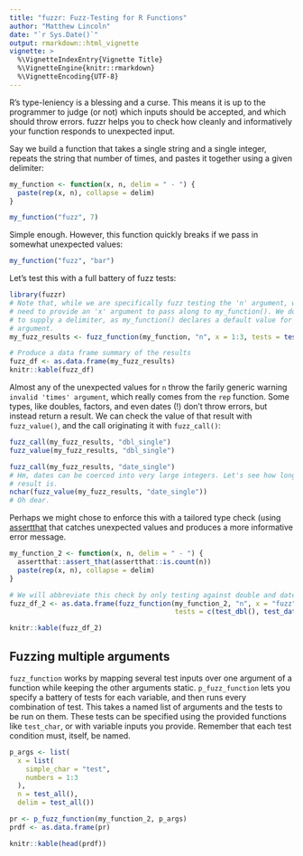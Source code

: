 ```yaml
---
title: "fuzzr: Fuzz-Testing for R Functions"
author: "Matthew Lincoln"
date: "`r Sys.Date()`"
output: rmarkdown::html_vignette
vignette: >
  %\VignetteIndexEntry{Vignette Title}
  %\VignetteEngine{knitr::rmarkdown}
  %\VignetteEncoding{UTF-8}
---
```


R's type-leniency is a blessing and a curse.
This means it is up to the programmer to judge (or not) which inputs should be accepted, and which should throw errors.
fuzzr helps you to check how cleanly and informatively your function responds to unexpected input.

Say we build a function that takes a single string and a single integer, repeats the string that number of times, and pastes it together using a given delimiter:

```r
my_function <- function(x, n, delim = " - ") {
  paste(rep(x, n), collapse = delim)
}

my_function("fuzz", 7)
```

Simple enough.
However, this function quickly breaks if we pass in somewhat unexpected values:

```r
my_function("fuzz", "bar")
```

Let's test this with a full battery of fuzz tests:

```r
library(fuzzr)
# Note that, while we are specifically fuzz testing the 'n' argument, we still 
# need to provide an 'x' argument to pass along to my_function(). We do not have
# to supply a delimiter, as my_function() declares a default value for this
# argument.
my_fuzz_results <- fuzz_function(my_function, "n", x = 1:3, tests = test_all(), test_delim = ";")

# Produce a data frame summary of the results
fuzz_df <- as.data.frame(my_fuzz_results)
knitr::kable(fuzz_df)
```

Almost any of the unexpected values for `n` throw the farily generic warning `invalid 'times' argument`, which really comes from the `rep` function.
Some types, like doubles, factors, and even dates (!) don't throw errors, but instead return a result.
We can check the value of that result with `fuzz_value()`, and the call originating it with `fuzz_call()`:

```r
fuzz_call(my_fuzz_results, "dbl_single")
fuzz_value(my_fuzz_results, "dbl_single")

fuzz_call(my_fuzz_results, "date_single")
# Hm, dates can be coerced into very large integers. Let's see how long this
# result is.
nchar(fuzz_value(my_fuzz_results, "date_single"))
# Oh dear.
```

Perhaps we might chose to enforce this with a tailored type check (using [assertthat](https://cran.r-project.org/package=assertthat) that catches unexpected values and produces a more informative error message. 

```r
my_function_2 <- function(x, n, delim = " - ") {
  assertthat::assert_that(assertthat::is.count(n))
  paste(rep(x, n), collapse = delim)
}

# We will abbreviate this check by only testing against double and date vectors
fuzz_df_2 <- as.data.frame(fuzz_function(my_function_2, "n", x = "fuzz", 
                                         tests = c(test_dbl(), test_date())))

knitr::kable(fuzz_df_2)
```

## Fuzzing multiple arguments

`fuzz_function` works by mapping several test inputs over one argument of a function while keeping the other arguments static.
`p_fuzz_function` lets you specify a battery of tests for each variable, and then runs every combination of test.
This takes a named list of arguments and the tests to be run on them. These tests can be specified using the provided functions like `test_char`, or with variable inputs you provide.
Remember that each test condition must, itself, be named.

```r
p_args <- list(
  x = list(
    simple_char = "test",
    numbers = 1:3
  ),
  n = test_all(),
  delim = test_all())

pr <- p_fuzz_function(my_function_2, p_args)
prdf <- as.data.frame(pr)

knitr::kable(head(prdf))
```

